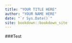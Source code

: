 ```yaml
--- 
title: "YOUR TITLE HERE"
author: "YOUR NAME HERE"
date: "`r Sys.Date()`"
site: bookdown::bookdown_site
---
```


###Test

